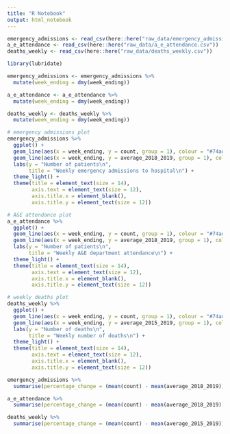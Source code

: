 ```yaml
---
title: "R Notebook"
output: html_notebook
---
```



```r
emergency_admissions <- read_csv(here::here("raw_data/emergency_admissions.csv"))
a_e_attendance <- read_csv(here::here("raw_data/a_e_attendance.csv"))
deaths_weekly <- read_csv(here::here("raw_data/deaths_weekly.csv"))

library(lubridate)
```

```r
emergency_admissions <- emergency_admissions %>% 
  mutate(week_ending = dmy(week_ending))

a_e_attendance <- a_e_attendance %>% 
  mutate(week_ending = dmy(week_ending))

deaths_weekly <- deaths_weekly %>% 
  mutate(week_ending = dmy(week_ending))
```

```r
# emergency admissions plot
emergency_admissions %>% 
  ggplot() +
  geom_line(aes(x = week_ending, y = count, group = 1), colour = "#74add1") +
  geom_line(aes(x = week_ending, y = average_2018_2019, group = 1), colour = "#f46d43") +
  labs(y = "Number of patients\n",
       title = "Weekly emergency admissions to hospital\n") +
  theme_light() +
  theme(title = element_text(size = 14),
        axis.text = element_text(size = 12),
        axis.title.x = element_blank(),
        axis.title.y = element_text(size = 12))
```

```r
# A&E attendance plot
a_e_attendance %>% 
  ggplot() +
  geom_line(aes(x = week_ending, y = count, group = 1), colour = "#74add1") +
  geom_line(aes(x = week_ending, y = average_2018_2019, group = 1), colour = "#f46d43") +
  labs(y = "Number of patients\n",
       title = "Weekly A&E department attendance\n") +
  theme_light() +
  theme(title = element_text(size = 14),
        axis.text = element_text(size = 12),
        axis.title.x = element_blank(),
        axis.title.y = element_text(size = 12))
```

```r
# weekly deaths plot
deaths_weekly %>% 
  ggplot() +
  geom_line(aes(x = week_ending, y = count, group = 1), colour = "#74add1") +
  geom_line(aes(x = week_ending, y = average_2015_2019, group = 1), colour = "#f46d43") +
  labs(y = "Number of deaths\n",
       title = "Weekly number of deaths\n") +
  theme_light() +
  theme(title = element_text(size = 14),
        axis.text = element_text(size = 12),
        axis.title.x = element_blank(),
        axis.title.y = element_text(size = 12))
```

```r
emergency_admissions %>% 
  summarise(percentage_change = (mean(count) - mean(average_2018_2019)) / mean(average_2018_2019) * 100)

a_e_attendance %>% 
  summarise(percentage_change = (mean(count) - mean(average_2018_2019)) / mean(average_2018_2019) * 100)

deaths_weekly %>% 
  summarise(percentage_change = (mean(count) - mean(average_2015_2019)) / mean(average_2015_2019) * 100)
```
